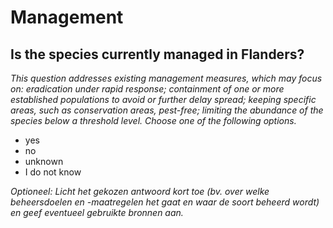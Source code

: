 # Management

## Is the species currently managed in Flanders?

*This question addresses existing management measures, which may focus on: eradication under rapid response; containment of one or more established populations to avoid or further delay spread; keeping specific areas, such as conservation areas, pest-free; limiting the abundance of the species below a threshold level. Choose one of the following options.*

- yes
- no
- unknown
- I do not know

*Optioneel: Licht het gekozen antwoord kort toe (bv. over welke beheersdoelen en -maatregelen het gaat en waar de soort beheerd wordt) en geef eventueel gebruikte bronnen aan.*

&nbsp;


